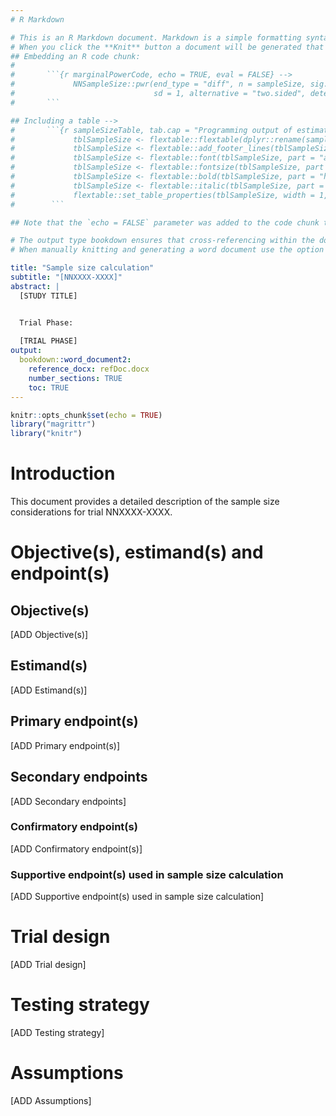 ```yaml
---
# R Markdown

# This is an R Markdown document. Markdown is a simple formatting syntax for authoring HTML, PDF, and MS Word documents. For more details on using R Markdown see <http://rmarkdown.rstudio.com>. -->
# When you click the **Knit** button a document will be generated that includes both content as well as the output of any embedded R code chunks within the document. You can embed an R code chunk like this:
## Embedding an R code chunk: 
#
#       ```{r marginalPowerCode, echo = TRUE, eval = FALSE} -->
#             NNSampleSize::pwr(end_type = "diff", n = sampleSize, sig.level = 0.05, trt = 0.5, ctrl = 1.5, 
#                               sd = 1, alternative = "two.sided", determine = "power") 
#       ``` 

## Including a table -->
#       ```{r sampleSizeTable, tab.cap = "Programming output of estimated sample size.", echo = FALSE, eval=TRUE}
#             tblSampleSize <- flextable::flextable(dplyr::rename(sampleSize, all_of(sampleSizeNames)))
#             tblSampleSize <- flextable::add_footer_lines(tblSampleSize, paste("Delta: ??. The method                         used was:", ssMethod, "."))
#             tblSampleSize <- flextable::font(tblSampleSize, part = "all", fontname = "Times New Roman (Body)")
#             tblSampleSize <- flextable::fontsize(tblSampleSize, part = "all", size = 12) # font size                         12
#             tblSampleSize <- flextable::bold(tblSampleSize, part = "header")
#             tblSampleSize <- flextable::italic(tblSampleSize, part = "footer")
#             flextable::set_table_properties(tblSampleSize, width = 1, layout = "autofit")
#        ``` 

## Note that the `echo = FALSE` parameter was added to the code chunk to prevent printing of the R code that generated the plot. 

# The output type bookdown ensures that cross-referencing within the document is possible.
# When manually knitting and generating a word document use the option "Knit to word_document2"

title: "Sample size calculation"
subtitle: "[NNXXXX-XXXX]"
abstract: |
  [STUDY TITLE] 


  Trial Phase:
  
  [TRIAL PHASE]
output:
  bookdown::word_document2: 
    reference_docx: refDoc.docx
    number_sections: TRUE
    toc: TRUE
---
```



```r
knitr::opts_chunk$set(echo = TRUE)
library("magrittr")
library("knitr")

```

<!-- Ensures page break after the table of contents  -->
\newpage

# Introduction
This document provides a detailed description of the sample size considerations for trial NNXXXX-XXXX.


# Objective(s), estimand(s) and endpoint(s)
##  Objective(s)
[ADD Objective(s)]


## Estimand(s)
[ADD Estimand(s)]

##	Primary endpoint(s)
[ADD Primary endpoint(s)]


## Secondary endpoints
[ADD Secondary endpoints]


### Confirmatory endpoint(s)
[ADD Confirmatory endpoint(s)]


### Supportive endpoint(s) used in sample size calculation
[ADD Supportive endpoint(s) used in sample size calculation]


# Trial design
[ADD Trial design]


# Testing strategy
[ADD Testing strategy]


# Assumptions
[ADD Assumptions]


